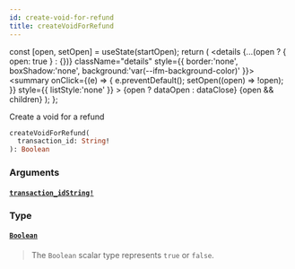 ```yaml
---
id: create-void-for-refund
title: createVoidForRefund
---
```









  const [open, setOpen] = useState(startOpen);
  return (
    <details {...(open ? { open: true } : {})} className="details" style={{ border:'none', boxShadow:'none', background:'var(--ifm-background-color)' }}>
      <summary
        onClick={(e) => {
          e.preventDefault();
          setOpen((open) => !open);
        }}
        style={{ listStyle:'none' }}
      >
      {open ? dataOpen : dataClose}
      </summary>
      {open && children}
    </details>
  );
};








Create a void for a refund


```graphql
createVoidForRefund(
  transaction_id: String!
): Boolean
```




### Arguments

#### [`transaction_id`](#)<Bullet />[`String!`](/docs/api/types/scalars/string)  
> 
> 
> 
> 

### Type

#### [`Boolean`](/docs/api/types/scalars/boolean)  
> 
> 
> The `Boolean` scalar type represents `true` or `false`.
> 



